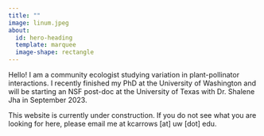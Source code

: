 ```yaml
---
title: ""
image: linum.jpeg
about:
  id: hero-heading
  template: marquee
  image-shape: rectangle
---
```


::: {#hero-heading}
Hello! I am a community ecologist studying variation in plant-pollinator interactions. I recently finished my PhD at the University of Washington and will be starting an NSF post-doc at the University of Texas with Dr. Shalene Jha in September 2023.

This website is currently under construction. If you do not see what you are looking for here, please email me at kcarrows [at] uw [dot] edu.

:::
